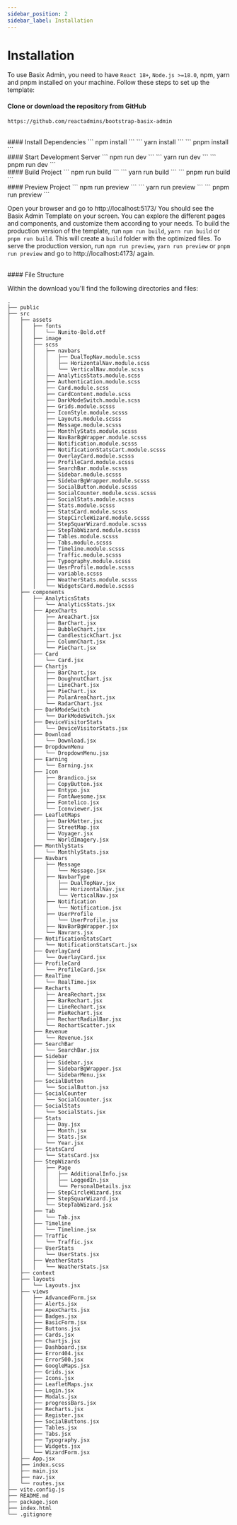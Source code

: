 ```yaml
---
sidebar_position: 2
sidebar_label: Installation
---
```


# Installation

To use Basix Admin, you need to have `React 18+`, `Node.js >=18.0`, npm, yarn and pnpm installed on your machine. Follow these steps to set up the template:


#### Clone or download the repository from GitHub

```
https://github.com/reactadmins/bootstrap-basix-admin
```

<br/>
#### Install Dependencies

<Tabs>
    <TabItem value="npm" label="npm">
        ```
        npm install
        ```
    </TabItem>
    <TabItem value="yarn" label="yarn">
        ``` 
        yarn install 
        ```
    </TabItem>
    <TabItem value="pnpm" label="pnpm">
        ``` 
        pnpm install 
        ```
    </TabItem>

</Tabs>

<br/>
#### Start Development Server

<Tabs>
    <TabItem value="npm" label="npm">
        ```
        npm run dev 
        ```
    </TabItem>
    <TabItem value="yarn" label="yarn">
        ```
        yarn run dev
        ```
    </TabItem>
    <TabItem value="pnpm" label="pnpm">
        ```
        pnpm run dev
        ```
    </TabItem>
</Tabs>

<br/>
#### Build Project

<Tabs>
    <TabItem value="npm" label="npm">
        ```
        npm run build
        ```
    </TabItem>
    <TabItem value="yarn" label="yarn">
        ```
        yarn run build
        ```
    </TabItem>
    <TabItem value="pnpm" label="pnpm">
        ```
        pnpm run build
        ```
    </TabItem>
</Tabs>

<br/>
#### Preview Project

<Tabs>
    <TabItem value="npm" label="npm">
        ```
        npm run preview 
        ```
    </TabItem>
    <TabItem value="yarn" label="yarn">
        ```
        yarn run preview
        ```
    </TabItem>
    <TabItem value="pnpm" label="pnpm">
        ```
        pnpm run preview
        ```
    </TabItem>
</Tabs>

Open your browser and go to http://localhost:5173/
You should see the Basix Admin Template on your screen. You can explore the different pages and components, and customize them according to your needs. To build the production version of the template, run `npm run build`, `yarn run build` or `pnpm run build`. This will create a `build` folder with the optimized files. To serve the production version, run `npm run preview`, `yarn run preview` or `pnpm run preview` and go to http://localhost:4173/ again.

<br />
#### File Structure

Within the download you'll find the following directories and files:

```
.
├── public
├── src
│   ├── assets
│   │   ├── fonts
│   │   │   └── Nunito-Bold.otf
│   │   ├── image
│   │   ├── scss
│   │   │   ├── navbars
│   │   │   │   ├── DualTopNav.module.scss
│   │   │   │   ├── HorizontalNav.module.scss
│   │   │   │   └── VerticalNav.module.scss
│   │   │   ├── AnalyticsStats.module.scss
│   │   │   ├── Authentication.module.scss
│   │   │   ├── Card.module.scss
│   │   │   ├── CardContent.module.scss
│   │   │   ├── DarkModeSwitch.module.scss
│   │   │   ├── Grids.module.scsss
│   │   │   ├── IconStyle.module.scsss
│   │   │   ├── Layouts.module.scsss
│   │   │   ├── Message.module.scsss
│   │   │   ├── MonthlyStats.module.scsss
│   │   │   ├── NavBarBgWrapper.module.scsss
│   │   │   ├── Notification.module.scsss
│   │   │   ├── NotificationStatsCart.module.scsss
│   │   │   ├── OverlayCard.module.scsss
│   │   │   ├── ProfileCard.module.scsss
│   │   │   ├── SearchBar.module.scsss
│   │   │   ├── Sidebar.module.scsss
│   │   │   ├── SidebarBgWrapper.module.scsss
│   │   │   ├── SocialButton.module.scsss
│   │   │   ├── SocialCounter.module.scss.scsss
│   │   │   ├── SocialStats.module.scsss
│   │   │   ├── Stats.module.scsss
│   │   │   ├── StatsCard.module.scsss
│   │   │   ├── StepCircleWizard.module.scsss
│   │   │   ├── StepSquarWizard.module.scsss
│   │   │   ├── StepTabWizard.module.scsss
│   │   │   ├── Tables.module.scsss
│   │   │   ├── Tabs.module.scsss
│   │   │   ├── Timeline.module.scsss
│   │   │   ├── Traffic.module.scsss
│   │   │   ├── Typography.module.scsss
│   │   │   ├── UesrProfile.module.scsss
│   │   │   ├── variable.scsss
│   │   │   ├── WeatherStats.module.scsss
│   │   │   └── WidgetsCard.module.scsss
│   ├── components
│   │   ├── AnalyticsStats
│   │   │   └── AnalyticsStats.jsx
│   │   ├── ApexCharts
│   │   │   ├── AreaChart.jsx
│   │   │   ├── BarChart.jsx
│   │   │   ├── BubbleChart.jsx
│   │   │   ├── CandlestickChart.jsx
│   │   │   ├── ColumnChart.jsx
│   │   │   └── PieChart.jsx
│   │   ├── Card
│   │   │   └── Card.jsx
│   │   ├── Chartjs
│   │   │   ├── BarChart.jsx
│   │   │   ├── DoughnutChart.jsx
│   │   │   ├── LineChart.jsx
│   │   │   ├── PieChart.jsx
│   │   │   ├── PolarAreaChart.jsx
│   │   │   └── RadarChart.jsx
│   │   ├── DarkModeSwitch
│   │   │   └── DarkModeSwitch.jsx
│   │   ├── DeviceVisitorStats
│   │   │   └── DeviceVisitorStats.jsx
│   │   ├── Download
│   │   │   └── Download.jsx
│   │   ├── DropdownMenu
│   │   │   └── DropdownMenu.jsx
│   │   ├── Earning
│   │   │   └── Earning.jsx
│   │   ├── Icon
│   │   │   ├── Brandico.jsx
│   │   │   ├── CopyButton.jsx
│   │   │   ├── Entypo.jsx
│   │   │   ├── FontAwesome.jsx
│   │   │   ├── Fontelico.jsx
│   │   │   └── Iconviewer.jsx
│   │   ├── LeafletMaps
│   │   │   ├── DarkMatter.jsx
│   │   │   ├── StreetMap.jsx
│   │   │   ├── Voyager.jsx
│   │   │   └── WorldImagery.jsx
│   │   ├── MonthlyStats
│   │   │   └── MonthlyStats.jsx
│   │   ├── Navbars
│   │   │   ├── Message
│   │   │   │   └── Message.jsx
│   │   │   ├── NavbarType
│   │   │   │   ├── DualTopNav.jsx
│   │   │   │   ├── HorizontalNav.jsx
│   │   │   │   └── VerticalNav.jsx
│   │   │   ├── Notification
│   │   │   │   └── Notification.jsx
│   │   │   ├── UserProfile
│   │   │   │   └── UserProfile.jsx
│   │   │   ├── NavBarBgWrapper.jsx
│   │   │   └── Navrars.jsx
│   │   ├── NotificationStatsCart
│   │   │   └── NotificationStatsCart.jsx
│   │   ├── OverlayCard
│   │   │   └── OverlayCard.jsx
│   │   ├── ProfileCard
│   │   │   └── ProfileCard.jsx
│   │   ├── RealTime
│   │   │   └── RealTime.jsx
│   │   ├── Recharts
│   │   │   ├── AreaRechart.jsx
│   │   │   ├── BarRechart.jsx
│   │   │   ├── LineRechart.jsx
│   │   │   ├── PieRechart.jsx
│   │   │   ├── RechartRadialBar.jsx
│   │   │   └── RechartScatter.jsx
│   │   ├── Revenue
│   │   │   └── Revenue.jsx
│   │   ├── SearchBar
│   │   │   └── SearchBar.jsx
│   │   ├── Sidebar
│   │   │   ├── Sidebar.jsx
│   │   │   ├── SidebarBgWrapper.jsx
│   │   │   └── SidebarMenu.jsx
│   │   ├── SocialButton
│   │   │   └── SocialButton.jsx
│   │   ├── SocialCounter
│   │   │   └── SocialCounter.jsx
│   │   ├── SocialStats
│   │   │   └── SocialStats.jsx
│   │   ├── Stats
│   │   │   ├── Day.jsx
│   │   │   ├── Month.jsx
│   │   │   ├── Stats.jsx
│   │   │   └── Year.jsx
│   │   ├── StatsCard
│   │   │   └── StatsCard.jsx
│   │   ├── StepWizards
│   │   │   ├── Page
│   │   │   │   ├── AdditionalInfo.jsx
│   │   │   │   ├── LoggedIn.jsx
│   │   │   │   └── PersonalDetails.jsx
│   │   │   ├── StepCircleWizard.jsx
│   │   │   ├── StepSquarWizard.jsx
│   │   │   └── StepTabWizard.jsx
│   │   ├── Tab
│   │   │   └── Tab.jsx
│   │   ├── Timeline
│   │   │   └── Timeline.jsx
│   │   ├── Traffic
│   │   │   └── Traffic.jsx
│   │   ├── UserStats
│   │   │   └── UserStats.jsx
│   │   ├── WeatherStats
│   │   │   └── WeatherStats.jsx
│   ├── context
│   ├── layouts
│   │   └── Layouts.jsx
│   ├── views
│   │   ├── AdvancedForm.jsx
│   │   ├── Alerts.jsx
│   │   ├── ApexCharts.jsx
│   │   ├── Badges.jsx
│   │   ├── BasicForm.jsx
│   │   ├── Buttons.jsx
│   │   ├── Cards.jsx
│   │   ├── Chartjs.jsx
│   │   ├── Dashboard.jsx
│   │   ├── Error404.jsx
│   │   ├── Error500.jsx
│   │   ├── GoogleMaps.jsx
│   │   ├── Grids.jsx
│   │   ├── Icons.jsx
│   │   ├── LeafletMaps.jsx
│   │   ├── Login.jsx
│   │   ├── Modals.jsx
│   │   ├── progressBars.jsx
│   │   ├── Recharts.jsx
│   │   ├── Register.jsx
│   │   ├── SocialButtons.jsx
│   │   ├── Tables.jsx
│   │   ├── Tabs.jsx
│   │   ├── Typography.jsx
│   │   ├── Widgets.jsx
│   │   └── WizardForm.jsx
│   ├── App.jsx
│   ├── index.scss
│   ├── main.jsx
│   ├── nav.jsx
│   └── routes.jsx
├── vite.config.js
├── README.md
├── package.json
├── index.html
└── .gitignore

```
